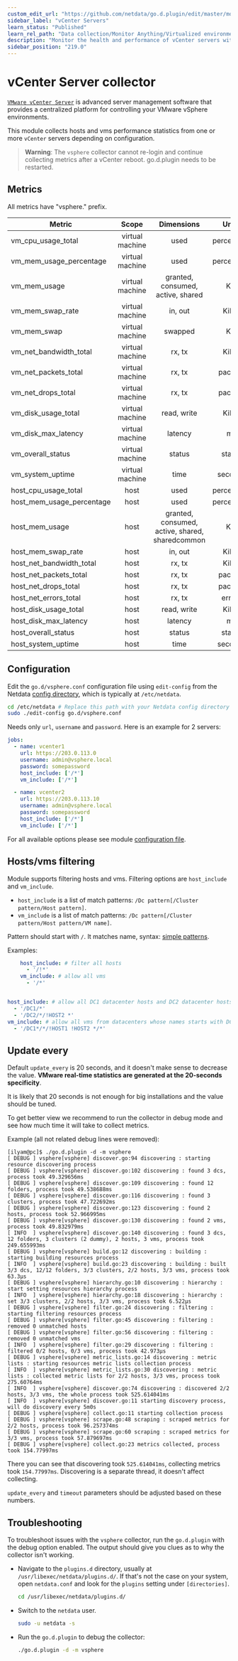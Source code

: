 ```yaml
---
custom_edit_url: "https://github.com/netdata/go.d.plugin/edit/master/modules/vsphere/README.md"
sidebar_label: "vCenter Servers"
learn_status: "Published"
learn_rel_path: "Data collection/Monitor Anything/Virtualized environments"
description: "Monitor the health and performance of vCenter servers with zero configuration, per-second metric granularity, and interactive visualizations."
sidebar_position: "219.0"
---
```



# vCenter Server collector

[`VMware vCenter Server`](https://www.vmware.com/products/vcenter-server.html) is advanced server management software
that provides a centralized platform for controlling your VMware vSphere environments.

This module collects hosts and vms performance statistics from one or more `vCenter` servers depending on configuration.

> **Warning**: The `vsphere` collector cannot re-login and continue collecting metrics after a vCenter reboot.
> go.d.plugin needs to be restarted.

## Metrics

All metrics have "vsphere." prefix.

| Metric                    |      Scope      |                   Dimensions                    |   Units    |
|---------------------------|:---------------:|:-----------------------------------------------:|:----------:|
| vm_cpu_usage_total        | virtual machine |                      used                       | percentage |
| vm_mem_usage_percentage   | virtual machine |                      used                       | percentage |
| vm_mem_usage              | virtual machine |        granted, consumed, active, shared        |    KiB     |
| vm_mem_swap_rate          | virtual machine |                     in, out                     |   KiB/s    |
| vm_mem_swap               | virtual machine |                     swapped                     |    KiB     |
| vm_net_bandwidth_total    | virtual machine |                     rx, tx                      |   KiB/s    |
| vm_net_packets_total      | virtual machine |                     rx, tx                      |  packets   |
| vm_net_drops_total        | virtual machine |                     rx, tx                      |  packets   |
| vm_disk_usage_total       | virtual machine |                   read, write                   |   KiB/s    |
| vm_disk_max_latency       | virtual machine |                     latency                     |     ms     |
| vm_overall_status         | virtual machine |                     status                      |   status   |
| vm_system_uptime          | virtual machine |                      time                       |  seconds   |
| host_cpu_usage_total      |      host       |                      used                       | percentage |
| host_mem_usage_percentage |      host       |                      used                       | percentage |
| host_mem_usage            |      host       | granted, consumed, active, shared, sharedcommon |    KiB     |
| host_mem_swap_rate        |      host       |                     in, out                     |   KiB/s    |
| host_net_bandwidth_total  |      host       |                     rx, tx                      |   KiB/s    |
| host_net_packets_total    |      host       |                     rx, tx                      |  packets   |
| host_net_drops_total      |      host       |                     rx, tx                      |  packets   |
| host_net_errors_total     |      host       |                     rx, tx                      |   errors   |
| host_disk_usage_total     |      host       |                   read, write                   |   KiB/s    |
| host_disk_max_latency     |      host       |                     latency                     |     ms     |
| host_overall_status       |      host       |                     status                      |   status   |
| host_system_uptime        |      host       |                      time                       |  seconds   |

## Configuration

Edit the `go.d/vsphere.conf` configuration file using `edit-config` from the
Netdata [config directory](/docs/getting-started/manage-and-configure/configuration), which is typically at `/etc/netdata`.

```bash
cd /etc/netdata # Replace this path with your Netdata config directory
sudo ./edit-config go.d/vsphere.conf
```

Needs only `url`, `username` and `password`. Here is an example for 2 servers:

```yaml
jobs:
  - name: vcenter1
    url: https://203.0.113.0
    username: admin@vsphere.local
    password: somepassword
    host_include: ['/*']
    vm_include: ['/*']

  - name: vcenter2
    url: https://203.0.113.10
    username: admin@vsphere.local
    password: somepassword
    host_include: ['/*']
    vm_include: ['/*']
```

For all available options please see
module [configuration file](https://github.com/netdata/go.d.plugin/blob/master/config/go.d/vsphere.conf).

## Hosts/vms filtering

Module supports filtering hosts and vms. Filtering options are `host_include` and `vm_include`.

- `host_include` is a list of match patterns: `/Dc pattern[/Cluster pattern/Host pattern]`.
- `vm_include` is a list of match patterns: `/Dc pattern[/Cluster pattern/Host pattern/VM name]`.

Pattern should start with `/`. It matches name,
syntax: [simple patterns](https://docs.netdata.cloud/libnetdata/simple_pattern/).

Examples:

```yaml
    host_include: # filter all hosts
      - '/!*'
    vm_include: # allow all vms
      - '/*'
```

```yaml

host_include: # allow all DC1 datacenter hosts and DC2 datacenter hosts except HOST2
  - '/DC1/*'
  - '/DC2/*/!HOST2 *'
vm_include: # allow all vms from datacenters whose names starts with DC1 and from all hosts except HOST1 and HOST2
  - '/DC1*/*/!HOST1 !HOST2 */*'
```  

## Update every

Default `update_every` is 20 seconds, and it doesn't make sense to decrease the value. **VMware real-time statistics are
generated at the 20-seconds specificity**.

It is likely that 20 seconds is not enough for big installations and the value should be tuned.

To get better view we recommend to run the collector in debug mode and see how much time it will take to collect
metrics.

Example (all not related debug lines were removed):

```
[ilyam@pc]$ ./go.d.plugin -d -m vsphere
[ DEBUG ] vsphere[vsphere] discover.go:94 discovering : starting resource discovering process
[ DEBUG ] vsphere[vsphere] discover.go:102 discovering : found 3 dcs, process took 49.329656ms
[ DEBUG ] vsphere[vsphere] discover.go:109 discovering : found 12 folders, process took 49.538688ms
[ DEBUG ] vsphere[vsphere] discover.go:116 discovering : found 3 clusters, process took 47.722692ms
[ DEBUG ] vsphere[vsphere] discover.go:123 discovering : found 2 hosts, process took 52.966995ms
[ DEBUG ] vsphere[vsphere] discover.go:130 discovering : found 2 vms, process took 49.832979ms
[ INFO  ] vsphere[vsphere] discover.go:140 discovering : found 3 dcs, 12 folders, 3 clusters (2 dummy), 2 hosts, 3 vms, process took 249.655993ms
[ DEBUG ] vsphere[vsphere] build.go:12 discovering : building : starting building resources process
[ INFO  ] vsphere[vsphere] build.go:23 discovering : building : built 3/3 dcs, 12/12 folders, 3/3 clusters, 2/2 hosts, 3/3 vms, process took 63.3µs
[ DEBUG ] vsphere[vsphere] hierarchy.go:10 discovering : hierarchy : start setting resources hierarchy process
[ INFO  ] vsphere[vsphere] hierarchy.go:18 discovering : hierarchy : set 3/3 clusters, 2/2 hosts, 3/3 vms, process took 6.522µs
[ DEBUG ] vsphere[vsphere] filter.go:24 discovering : filtering : starting filtering resources process
[ DEBUG ] vsphere[vsphere] filter.go:45 discovering : filtering : removed 0 unmatched hosts
[ DEBUG ] vsphere[vsphere] filter.go:56 discovering : filtering : removed 0 unmatched vms
[ INFO  ] vsphere[vsphere] filter.go:29 discovering : filtering : filtered 0/2 hosts, 0/3 vms, process took 42.973µs
[ DEBUG ] vsphere[vsphere] metric_lists.go:14 discovering : metric lists : starting resources metric lists collection process
[ INFO  ] vsphere[vsphere] metric_lists.go:30 discovering : metric lists : collected metric lists for 2/2 hosts, 3/3 vms, process took 275.60764ms
[ INFO  ] vsphere[vsphere] discover.go:74 discovering : discovered 2/2 hosts, 3/3 vms, the whole process took 525.614041ms
[ INFO  ] vsphere[vsphere] discover.go:11 starting discovery process, will do discovery every 5m0s
[ DEBUG ] vsphere[vsphere] collect.go:11 starting collection process
[ DEBUG ] vsphere[vsphere] scrape.go:48 scraping : scraped metrics for 2/2 hosts, process took 96.257374ms
[ DEBUG ] vsphere[vsphere] scrape.go:60 scraping : scraped metrics for 3/3 vms, process took 57.879697ms
[ DEBUG ] vsphere[vsphere] collect.go:23 metrics collected, process took 154.77997ms

```

There you can see that discovering took `525.614041ms`, collecting metrics took `154.77997ms`. Discovering is a separate
thread, it doesn't affect collecting.

`update_every` and `timeout` parameters should be adjusted based on these numbers.

## Troubleshooting

To troubleshoot issues with the `vsphere` collector, run the `go.d.plugin` with the debug option enabled. The output
should give you clues as to why the collector isn't working.

- Navigate to the `plugins.d` directory, usually at `/usr/libexec/netdata/plugins.d/`. If that's not the case on
  your system, open `netdata.conf` and look for the `plugins` setting under `[directories]`.

  ```bash
  cd /usr/libexec/netdata/plugins.d/
  ```

- Switch to the `netdata` user.

  ```bash
  sudo -u netdata -s
  ```

- Run the `go.d.plugin` to debug the collector:

  ```bash
  ./go.d.plugin -d -m vsphere
  ```
